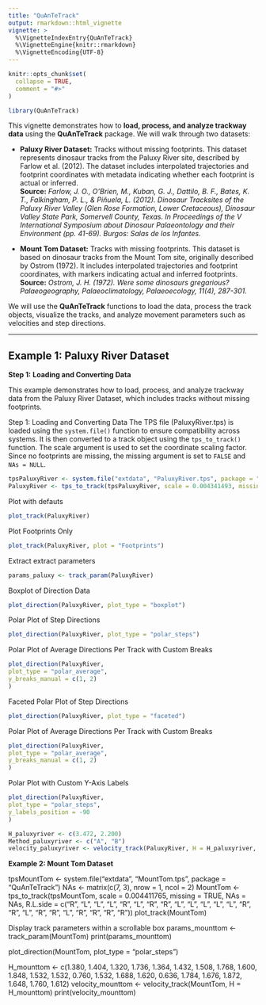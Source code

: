 ```yaml
---
title: "QuAnTeTrack"
output: rmarkdown::html_vignette
vignette: >
  %\VignetteIndexEntry{QuAnTeTrack}
  %\VignetteEngine{knitr::rmarkdown}
  %\VignetteEncoding{UTF-8}
---
```


```r
knitr::opts_chunk$set(
  collapse = TRUE,
  comment = "#>"
)
```

```r
library(QuAnTeTrack)
```

This vignette demonstrates how to **load, process, and analyze trackway data** using the **QuAnTeTrack** package. We will walk through two datasets:

- **Paluxy River Dataset:** Tracks without missing footprints. This dataset represents dinosaur tracks from the Paluxy River site, described by Farlow et al. (2012). The dataset includes interpolated trajectories and footprint coordinates with metadata indicating whether each footprint is actual or inferred.  
  **Source:** *Farlow, J. O., O’Brien, M., Kuban, G. J., Dattilo, B. F., Bates, K. T., Falkingham, P. L., & Piñuela, L. (2012). Dinosaur Tracksites of the Paluxy River Valley (Glen Rose Formation, Lower Cretaceous), Dinosaur Valley State Park, Somervell County, Texas. In Proceedings of the V International Symposium about Dinosaur Palaeontology and their Environment (pp. 41-69). Burgos: Salas de los Infantes.*

- **Mount Tom Dataset:** Tracks with missing footprints. This dataset is based on dinosaur tracks from the Mount Tom site, originally described by Ostrom (1972). It includes interpolated trajectories and footprint coordinates, with markers indicating actual and inferred footprints.  
  **Source:** *Ostrom, J. H. (1972). Were some dinosaurs gregarious? Palaeogeography, Palaeoclimatology, Palaeoecology, 11(4), 287-301.*

We will use the **QuAnTeTrack** functions to load the data, process the track objects, visualize the tracks, and analyze movement parameters such as velocities and step directions.  

---

## **Example 1: Paluxy River Dataset**

**Step 1:** **Loading and Converting Data**

This example demonstrates how to load, process, and analyze trackway data from the Paluxy River Dataset, which includes tracks without missing footprints.

Step 1: Loading and Converting Data
The TPS file (PaluxyRiver.tps) is loaded using the `system.file()` function to ensure compatibility across systems. It is then converted to a track object using the `tps_to_track()` function. The scale argument is used to set the coordinate scaling factor. Since no footprints are missing, the missing argument is set to `FALSE` and `NAs = NULL`.

```r
tpsPaluxyRiver <- system.file("extdata", "PaluxyRiver.tps", package = "QuAnTeTrack")
PaluxyRiver <- tps_to_track(tpsPaluxyRiver, scale = 0.004341493, missing = FALSE, NAs = NULL)
```

Plot with defauts
```r
plot_track(PaluxyRiver)
```

Plot Footprints Only
```r
plot_track(PaluxyRiver, plot = "Footprints")
```

Extract extract parameters
```r
params_paluxy <- track_param(PaluxyRiver)
```

Boxplot of Direction Data
```r
plot_direction(PaluxyRiver, plot_type = "boxplot")
```

Polar Plot of Step Directions
```r
plot_direction(PaluxyRiver, plot_type = "polar_steps")
```


Polar Plot of Average Directions Per Track with Custom Breaks
```r
plot_direction(PaluxyRiver,
plot_type = "polar_average",
y_breaks_manual = c(1, 2)
)
```


Faceted Polar Plot of Step Directions
```r
plot_direction(PaluxyRiver, plot_type = "faceted")
```


Polar Plot of Average Directions Per Track with Custom Breaks
```r
plot_direction(PaluxyRiver,
plot_type = "polar_average",
y_breaks_manual = c(1, 2)
)
```


Polar Plot with Custom Y-Axis Labels
```r
plot_direction(PaluxyRiver,
plot_type = "polar_steps",
y_labels_position = -90
)
```



```r
H_paluxyriver <- c(3.472, 2.200)
Method_paluxyriver <- c("A", "B")
velocity_paluxyriver <- velocity_track(PaluxyRiver, H = H_paluxyriver, method = Method_paluxyriver)
```


**Example 2: Mount Tom Dataset**

tpsMountTom <- system.file("extdata", "MountTom.tps", package = "QuAnTeTrack")
NAs <- matrix(c(7, 3), nrow = 1, ncol = 2)
MountTom <- tps_to_track(tpsMountTom, scale = 0.004411765, missing = TRUE, NAs = NAs,
                         R.L.side = c("R", "L", "L", "L", "R", "L", "R", "R", "L", "L", 
                                      "L", "L", "L", "R", "R", "L", "R", "R", "L", "R", 
                                      "R", "R", "R"))
plot_track(MountTom)

Display track parameters within a scrollable box
params_mounttom <- track_param(MountTom)
print(params_mounttom)

plot_direction(MountTom, plot_type = "polar_steps")

H_mounttom <- c(1.380, 1.404, 1.320, 1.736, 1.364, 1.432, 1.508, 1.768, 1.600, 1.848, 
                1.532, 1.532, 0.760, 1.532, 1.688, 1.620, 0.636, 1.784, 1.676, 1.872, 
                1.648, 1.760, 1.612)
velocity_mounttom <- velocity_track(MountTom, H = H_mounttom)
print(velocity_mounttom)


